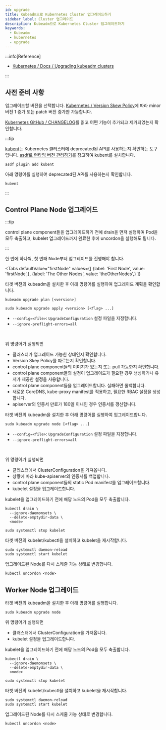 ```yaml
---
id: upgrade
title: Kubeadm으로 Kubernetes Cluster 업그레이드하기
sidebar_label: Cluster 업그레이드
description: Kubeadm으로 Kubernetes Cluster 업그레이드하기
keywords:
  - Kubeadm
  - kubernetes
  - upgrade
---
```



:::info[Reference]

- [Kubernetes / Docs / Upgrading kubeadm clusters](https://kubernetes.io/docs/tasks/administer-cluster/kubeadm/kubeadm-upgrade/)

:::

## 사전 준비 사항

업그레이드할 버전을 선택합니다. [Kubernetes / Version Skew Policy](https://kubernetes.io/releases/version-skew-policy/)에 따라 minor 버전 1 증가 또는 patch 버전 증가만 가능합니다.

[Kubernetes GitHub / CHANGELOG](https://github.com/kubernetes/kubernetes/blob/master/CHANGELOG)를 읽고 어떤 기능이 추가되고 제거되었는지 확인합니다.

:::tip

[kubent](https://github.com/doitintl/kube-no-trouble)는 Kubernetes 클러스터에 deprecated된 API를 사용하는지 확인하는 도구입니다.
[asdf로 런타임 버전 관리하기](/docs/lang/etc/command-line-tools/asdf#플러그인)를 참고하여 kubent를 설치합니다.

```shell
asdf plugin add kubent
```

아래 명령어를 실행하여 deprecated된 API를 사용하는지 확인합니다.

```shell
kubent
```

:::

## Control Plane Node 업그레이드

:::tip

control plane component들을 업그레이드하기 전에 drain을 먼저 실행하여 Pod을 모두 축출하고, kubelet 업그레이드까지 완료한 후에 uncordon을 실행해도 됩니다.

:::

한 번에 하나씩, 첫 번째 Node부터 업그레이드를 진행해야 합니다.

<Tabs
    defaultValue="firstNode"
    values={[
        {label: 'First Node', value: 'firstNode',},
        {label: 'The Other Nodes', value: 'theOtherNodes',}
    ]}
>

<TabItem value="firstNode">

타겟 버전의 kubeadm을 설치한 후 아래 명령어를 실행하여 업그레이드 계획을 확인합니다.

```shell
kubeadm upgrade plan [<version>]
```

```shell
sudo kubeadm upgrade apply <version> [<flag> ...]
```

- `--config=<file>`: `UpgradeConfiguration` 설정 파일을 지정합니다.
- `--ignore-preflight-errors=all`

<br />

위 명령어가 실행되면

- 클러스터가 업그레이드 가능한 상태인지 확인합니다.
- Version Skey Policy를 따르는지 확인합니다.
- control plane component들의 이미지가 있는지 또는 pull 가능한지 확인합니다.
- control plane component들의 설정이 업그레이드가 필요한 경우 생성하거나 유저가 제공한 설정을 사용합니다.
- control plane component들을 업그레이드합니다. 실패하면 롤백합니다.
- 새로운 CoreDNS, kube-proxy manifest를 적용하고, 필요한 RBAC 설정을 생성합니다.
- apiserver의 인증서 만료가 180일 이내인 경우 인증서를 갱신합니다.

</TabItem>

<TabItem value="theOtherNodes">

타겟 버전의 kubeadm을 설치한 후 아래 명령어를 실행하여 업그레이드합니다.

```shell
sudo kubeadm upgrade node [<flag> ...]
```

- `--config=<file>`: `UpgradeConfiguration` 설정 파일을 지정합니다.
- `--ignore-preflight-errors=all`

<br />

위 명령어가 실행되면

- 클러스터에서 ClusterConfiguration을 가져옵니다.
- 상황에 따라 kube-apiserver의 인증서를 백업합니다.
- control plane component들의 static Pod manifest를 업그레이드합니다.
- kubelet 설정을 업그레이드합니다.

</TabItem>

</Tabs>

kubelet을 업그레이드하기 전에 해당 노드의 Pod을 모두 축출합니다.

```shell
kubectl drain \
  --ignore-daemonsets \
  --delete-emptydir-data \
  <node>
```

```shell
sudo systemctl stop kubelet
```

타겟 버전의 kubelet/kubectl을 설치하고 kubelet을 재시작합니다.

```shell
sudo systemctl daemon-reload
sudo systemctl start kubelet
```

업그레이드된 Node를 다시 스케줄 가능 상태로 변경합니다.

```shell
kubectl uncordon <node>
```

## Worker Node 업그레이드

타겟 버전의 kubeadm을 설치한 후 아래 명령어를 실행합니다.

```shell
sudo kubeadm upgrade node
```

위 명령어가 실행되면

- 클러스터에서 ClusterConfiguration을 가져옵니다.
- kubelet 설정을 업그레이드합니다.

kubelet을 업그레이드하기 전에 해당 노드의 Pod을 모두 축출합니다.

```shell
kubectl drain \
  --ignore-daemonsets \
  --delete-emptydir-data \
  <node>
```

```shell
sudo systemctl stop kubelet
```

타겟 버전의 kubelet/kubectl을 설치하고 kubelet을 재시작합니다.

```shell
sudo systemctl daemon-reload
sudo systemctl start kubelet
```

업그레이드된 Node를 다시 스케줄 가능 상태로 변경합니다.

```shell
kubectl uncordon <node>
```
